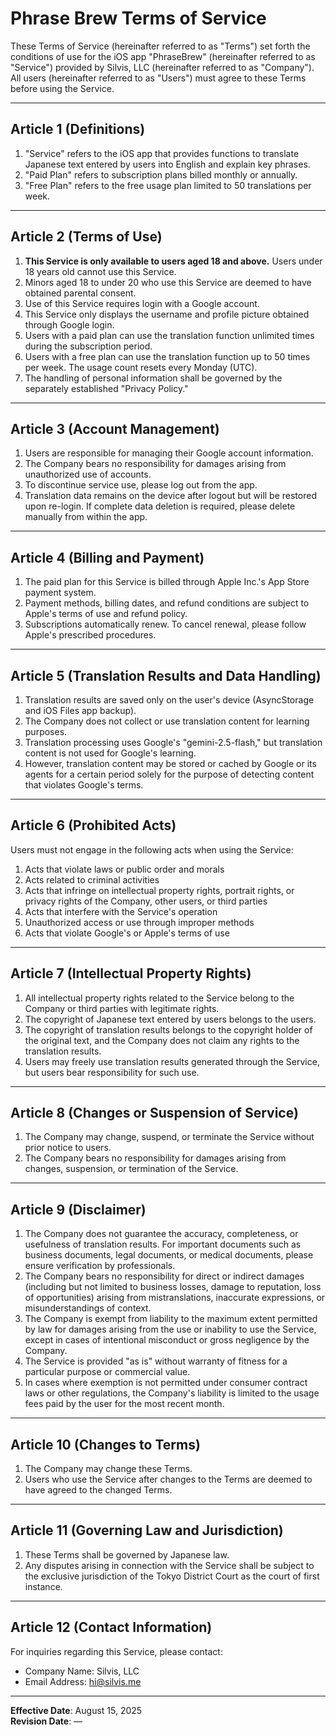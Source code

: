 # Phrase Brew Terms of Service

These Terms of Service (hereinafter referred to as "Terms") set forth the conditions of use for the iOS app "PhraseBrew" (hereinafter referred to as "Service") provided by Silvis, LLC (hereinafter referred to as "Company").
All users (hereinafter referred to as "Users") must agree to these Terms before using the Service.

---

## Article 1 (Definitions)

1. "Service" refers to the iOS app that provides functions to translate Japanese text entered by users into English and explain key phrases.
2. "Paid Plan" refers to subscription plans billed monthly or annually.
3. "Free Plan" refers to the free usage plan limited to 50 translations per week.

---

## Article 2 (Terms of Use)

1. **This Service is only available to users aged 18 and above.** Users under 18 years old cannot use this Service.
2. Minors aged 18 to under 20 who use this Service are deemed to have obtained parental consent.
3. Use of this Service requires login with a Google account.
4. This Service only displays the username and profile picture obtained through Google login.
5. Users with a paid plan can use the translation function unlimited times during the subscription period.
6. Users with a free plan can use the translation function up to 50 times per week. The usage count resets every Monday (UTC).
7. The handling of personal information shall be governed by the separately established "Privacy Policy."

---

## Article 3 (Account Management)

1. Users are responsible for managing their Google account information.
2. The Company bears no responsibility for damages arising from unauthorized use of accounts.
3. To discontinue service use, please log out from the app.
4. Translation data remains on the device after logout but will be restored upon re-login. If complete data deletion is required, please delete manually from within the app.

---

## Article 4 (Billing and Payment)

1. The paid plan for this Service is billed through Apple Inc.'s App Store payment system.
2. Payment methods, billing dates, and refund conditions are subject to Apple's terms of use and refund policy.
3. Subscriptions automatically renew. To cancel renewal, please follow Apple's prescribed procedures.

---

## Article 5 (Translation Results and Data Handling)

1. Translation results are saved only on the user's device (AsyncStorage and iOS Files app backup).
2. The Company does not collect or use translation content for learning purposes.
3. Translation processing uses Google's "gemini-2.5-flash," but translation content is not used for Google's learning.
4. However, translation content may be stored or cached by Google or its agents for a certain period solely for the purpose of detecting content that violates Google's terms.

---

## Article 6 (Prohibited Acts)

Users must not engage in the following acts when using the Service:

1. Acts that violate laws or public order and morals
2. Acts related to criminal activities
3. Acts that infringe on intellectual property rights, portrait rights, or privacy rights of the Company, other users, or third parties
4. Acts that interfere with the Service's operation
5. Unauthorized access or use through improper methods
6. Acts that violate Google's or Apple's terms of use

---

## Article 7 (Intellectual Property Rights)

1. All intellectual property rights related to the Service belong to the Company or third parties with legitimate rights.
2. The copyright of Japanese text entered by users belongs to the users.
3. The copyright of translation results belongs to the copyright holder of the original text, and the Company does not claim any rights to the translation results.
4. Users may freely use translation results generated through the Service, but users bear responsibility for such use.

---

## Article 8 (Changes or Suspension of Service)

1. The Company may change, suspend, or terminate the Service without prior notice to users.
2. The Company bears no responsibility for damages arising from changes, suspension, or termination of the Service.

---

## Article 9 (Disclaimer)

1. The Company does not guarantee the accuracy, completeness, or usefulness of translation results. For important documents such as business documents, legal documents, or medical documents, please ensure verification by professionals.
2. The Company bears no responsibility for direct or indirect damages (including but not limited to business losses, damage to reputation, loss of opportunities) arising from mistranslations, inaccurate expressions, or misunderstandings of context.
3. The Company is exempt from liability to the maximum extent permitted by law for damages arising from the use or inability to use the Service, except in cases of intentional misconduct or gross negligence by the Company.
4. The Service is provided "as is" without warranty of fitness for a particular purpose or commercial value.
5. In cases where exemption is not permitted under consumer contract laws or other regulations, the Company's liability is limited to the usage fees paid by the user for the most recent month.

---

## Article 10 (Changes to Terms)

1. The Company may change these Terms.
2. Users who use the Service after changes to the Terms are deemed to have agreed to the changed Terms.

---

## Article 11 (Governing Law and Jurisdiction)

1. These Terms shall be governed by Japanese law.
2. Any disputes arising in connection with the Service shall be subject to the exclusive jurisdiction of the Tokyo District Court as the court of first instance.

---

## Article 12 (Contact Information)

For inquiries regarding this Service, please contact:

- Company Name: Silvis, LLC
- Email Address: hi@silvis.me

---

**Effective Date**: August 15, 2025  
**Revision Date**: —

